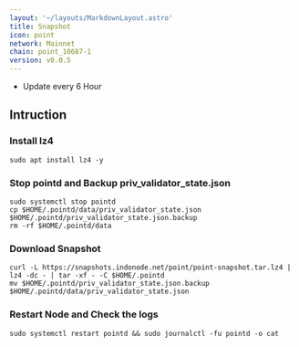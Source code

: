 ```yaml
---
layout: '~/layouts/MarkdownLayout.astro'
title: Snapshot
icon: point
network: Mainnet
chain: point_10687-1
version: v0.0.5
---
```

- Update every 6 Hour

## Intruction

### Install lz4
```
sudo apt install lz4 -y
```

### Stop pointd and Backup priv_validator_state.json
```
sudo systemctl stop pointd
cp $HOME/.pointd/data/priv_validator_state.json $HOME/.pointd/priv_validator_state.json.backup
rm -rf $HOME/.pointd/data
```

### Download Snapshot
```
curl -L https://snapshots.indonode.net/point/point-snapshot.tar.lz4 | lz4 -dc - | tar -xf - -C $HOME/.pointd
mv $HOME/.pointd/priv_validator_state.json.backup $HOME/.pointd/data/priv_validator_state.json
```

### Restart Node and Check the logs

```
sudo systemctl restart pointd && sudo journalctl -fu pointd -o cat
```